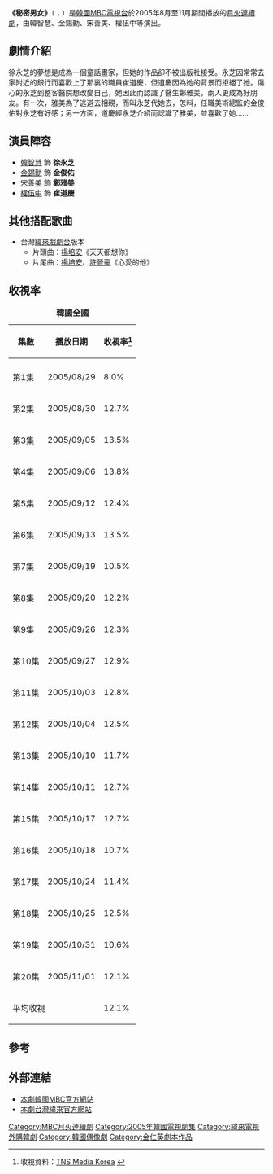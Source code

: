 {{Infobox Television
| show_name         = 秘密男女
| original_name      = {{lang|ko|비밀남녀}}
| image                = [[File:A_Man_and_A_Woman.jpg|250px]]
| caption              = 
| genre                = 
| format               = 
| creator              = 
| developer            = 
| writer               = [[金仁英|金仁英]]
| director             = [[金相浩_(導演)|金相浩]]
| creative_director    = 
| presenter            = 
| starring             = [[韓智慧|韓智慧]]、[[金錫勳|金錫勳]]、[[宋善美|宋善美]]、[[權伍中|權伍中]]
| theme_song           = 
| opentheme            =  
| endtheme             = 
| composer             = 
| country              = {{KOR}}
| language             = [[韓語|韓語]]
| num_episodes         = 20
| producer             = [[朴聖洙|朴聖洙]]
| location             =
| runtime              = 
| company              = 
| distributor          = 
| channel              = [[韓國文化廣播公司|MBC]]
| first_run            = {{KOR}}
| first_aired          = {{start date|2005|8|29}}
| last_aired           = {{end date|2005|11|1}}
| preceded_by          = 
| followed_by          = 
| related              = 
| website              = http://www.imbc.com/broad/tv/drama/secretlovers/
}}
'''《秘密男女》'''（{{lang-ko|'''비밀남녀'''}}；{{lang-en|'''A Man and A Woman'''}}）是[[大韓民國|韓國]][[韓國文化廣播公司|MBC電視台]]於2005年8月至11月期間播放的[[MBC月火連續劇|月火連續劇]]，由韓智慧、金鍚勳、宋善美、權伍中等演出。

== 劇情介紹 ==
徐永芝的夢想是成為一個童話畫家，但她的作品卻不被出版社接受。永芝因常常去家附近的銀行而喜歡上了那裏的職員崔道慶，但道慶因為她的背景而拒絕了她。傷心的永芝到整客醫院想改變自己，她因此而認識了醫生鄭雅美，兩人更成為好朋友。有一次，雅美為了逃避去相親，而叫永芝代她去，怎料，任職美術總監的金俊佑對永芝有好感；另一方面，道慶經永芝介紹而認識了雅美，並喜歡了她……

== 演員陣容 ==
*[[韓智慧|韓智慧]] 飾 '''徐永芝'''
*[[金錫勳|金錫勳]] 飾 '''金俊佑'''
*[[宋善美|宋善美]] 飾 '''鄭雅美'''
*[[權伍中|權伍中]] 飾 '''崔道慶'''

== 其他搭配歌曲 ==
*台灣[[緯來戲劇台|緯來戲劇台]]版本
**片頭曲：[[楊培安|楊培安]]《天天都想你》
**片尾曲：[[楊培安|楊培安]]、[[許晉豪|許晉豪]]《心愛的他》

== 收視率 ==
{| class="wikitable" style="text-align:center;"
|+'''韓國全國'''
!集數
!播放日期
!收視率<ref>收視資料：[http://www.tnsmk.co.kr TNS Media Korea] {{Wayback|url=http://www.tnsmk.co.kr/ |date=20100125065320 }} {{ko icon}}</ref>
|- align="center"
|-
|第1集
|2005/08/29
|8.0%
|-
|第2集
|2005/08/30
|12.7%
|-
|第3集
|2005/09/05
|13.5%
|-
|第4集
|2005/09/06
|13.8%
|-
|第5集
|2005/09/12
|12.4%
|-
|第6集
|2005/09/13
|13.5%
|-
|第7集
|2005/09/19
|10.5%
|-
|第8集
|2005/09/20
|12.2%
|-
|第9集
|2005/09/26
|12.3%
|-
|第10集
|2005/09/27
|12.9%
|-
|第11集
|2005/10/03
|12.8%
|-
|第12集
|2005/10/04
|12.5%
|-
|第13集
|2005/10/10
|11.7%
|-
|第14集
|2005/10/11
|12.7%
|-
|第15集
|2005/10/17
|12.7%
|-
|第16集
|2005/10/18
|10.7%
|-
|第17集
|2005/10/24
|11.4%
|-
|第18集
|2005/10/25
|12.5%
|-
|第19集
|2005/10/31
|10.6%
|-
|第20集
|2005/11/01
|12.1%
|-
|colspan="2"|平均收視
|12.1%
|}

== 參考 ==
<references />

== 外部連結 ==
*[http://www.imbc.com/broad/tv/drama/secretlovers/ 本劇韓國MBC官方網站] {{Wayback|url=http://www.imbc.com/broad/tv/drama/secretlovers/ |date=20071026025007 }} {{ko icon}}
*[http://drama.videoland.com.tw/channel/secret/ 本劇台灣緯來官方網站] {{Wayback|url=http://drama.videoland.com.tw/channel/secret/ |date=20120115121447 }} {{zh}}

{{電視節目的變遷
|電視台= {{flagicon|South Korea}} 韓國 [[韓國文化廣播公司|MBC]]
|播放檔次=[[MBC月火連續劇|月火劇]]
|節目名稱=秘密男女<br />（2005.8.29 - 2005.11.1）
|上一節目=[[律師們|律師們]]<br />（2005.7.4 - 2005.8.23）
|下一節目=[[甜蜜間諜|甜蜜間諜]]<br />（2005.11.7 - 2006.1.10）
}}
{{電視節目的變遷
| 電視台={{flagicon|Taiwan}} 台灣 [[緯來戲劇台|緯來戲劇台]]
| 播放檔次=星期一至五22:00-23:00
| 節目名稱=秘密男女<br />（2006.7.13 - 2006.8.23）
| 上一節目=<br />（ - ）
| 下一節目=[[來去海邊|來去海邊]]<br />（2006.8.24 - 2006.9.21）
}}

{{MBC月火連續劇}}
{{Pan Entertainment}}
{{DEFAULTSORT:Bimilnamnyeo}}
[[Category:MBC月火連續劇|Category:MBC月火連續劇]]
[[Category:2005年韓國電視劇集|Category:2005年韓國電視劇集]]
[[Category:緯來電視外購韓劇|Category:緯來電視外購韓劇]]
[[Category:韓國偶像劇|Category:韓國偶像劇]]
[[Category:金仁英劇本作品|Category:金仁英劇本作品]]